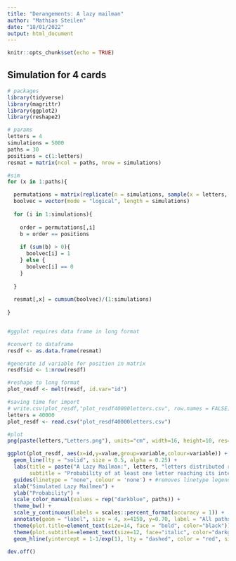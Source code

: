 ---
title: "Derangements: A lazy mailman"
author: "Mathias Steilen"
date: "18/01/2022"
output: html_document
---

```{r setup, include=FALSE}
knitr::opts_chunk$set(echo = TRUE)
```

## Simulation for 4 cards

```{r, include=FALSE}
# packages
library(tidyverse)
library(magrittr)
library(ggplot2)
library(reshape2)
```

```{r}
# params
letters = 4
simulations = 5000
paths = 30
positions = c(1:letters)
resmat = matrix(ncol = paths, nrow = simulations)

#sim
for (x in 1:paths){

  permutations = matrix(replicate(n = simulations, sample(x = letters, size = letters, replace = FALSE)), ncol = simulations, nrow = letters)
  boolvec = vector(mode = "logical", length = simulations)
  
  for (i in 1:simulations){
    
    order = permutations[,i]
    b = order == positions
    
    if (sum(b) > 0){
      boolvec[i] = 1
    } else {
      boolvec[i] == 0
    }
    
  }
  
  resmat[,x] = cumsum(boolvec)/(1:simulations)
  
}


#ggplot requires data frame in long format

#convert to dataframe
resdf <- as.data.frame(resmat)

#generate id variable for position in matrix 
resdf$id <- 1:nrow(resdf)

#reshape to long format
plot_resdf <- melt(resdf, id.var="id")
```

```{r}
#saving time for import
# write.csv(plot_resdf,"plot_resdf40000letters.csv", row.names = FALSE)
letters = 40000
plot_resdf <- read.csv("plot_resdf40000letters.csv")
```


```{r, dpi=600, out.height=1000, out.width=1600, dev='png'}

#plot
png(paste(letters,"Letters.png"), units="cm", width=16, height=10, res=600)

ggplot(plot_resdf, aes(x=id,y=value,group=variable,colour=variable)) +
  geom_line(lty = "solid", size = 0.5, alpha = 0.25) +
  labs(title = paste("A Lazy Mailman:", letters, "letters distributed randomly"),
       subtitle = "Probability of at least one letter reaching its intended recipient") +
  guides(linetype = "none", colour = 'none') + #removes linetype legend
  xlab("Simulated Lazy Mailmen") +
  ylab("Probability") +
  scale_color_manual(values = rep("darkblue", paths)) +
  theme_bw() +
  scale_y_continuous(labels = scales::percent_format(accuracy = 1)) +
  annotate(geom = "label", size = 4, x=4150, y=0.70, label = "All paths converge to 1-1/e") +
  theme(plot.title=element_text(size=14, face = "bold", color="black")) +
  theme(plot.subtitle=element_text(size=12, face="italic", color="darkgrey")) +
  geom_hline(yintercept = 1-1/exp(1), lty = "dashed", color = "red", size = 0.75)

dev.off()

```


